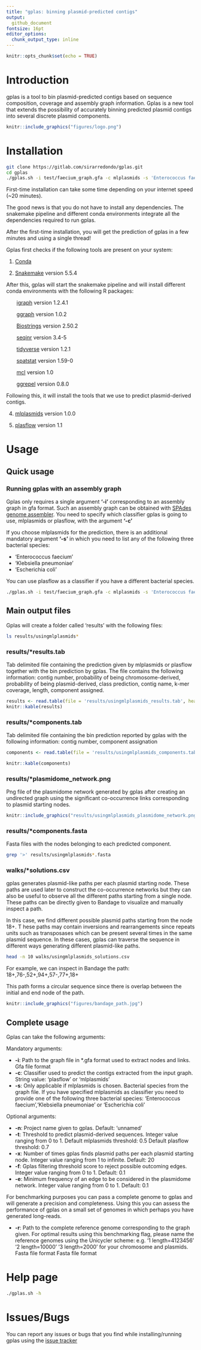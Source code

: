 ```yaml
---
title: "gplas: binning plasmid-predicted contigs"
output: 
  github_document
fontsize: 16pt
editor_options: 
  chunk_output_type: inline
---
```


```r
knitr::opts_chunk$set(echo = TRUE)
```

# Introduction 

gplas is a tool to bin plasmid-predicted contigs based on sequence composition, coverage and assembly graph information. Gplas is a new tool that extends the possibility of accurately binning predicted plasmid contigs into several discrete plasmid components. 

```r
knitr::include_graphics("figures/logo.png")
```

# Installation 

```bash
git clone https://gitlab.com/sirarredondo/gplas.git
cd gplas
./gplas.sh -i test/faecium_graph.gfa -c mlplasmids -s 'Enterococcus faecium' -n 'installation'
```

First-time installation can take some time depending on your internet speed (~20 minutes). 

The good news is that you do not have to install any dependencies. The snakemake pipeline and different conda environments integrate all the dependencies required to run gplas.  

After the first-time installation, you will get the prediction of gplas in a few minutes and using a single thread! 

Gplas first checks if the following tools are present on your system:

1. [Conda](https://bioconda.github.io/) 

2. [Snakemake](https://snakemake.readthedocs.io/en/stable/) version 5.5.4


After this, gplas will start the snakemake pipeline and will install different conda environments with the following R packages:

  &nbsp;&nbsp;&nbsp;&nbsp;&nbsp;&nbsp; [igraph](https://cran.r-project.org/web/packages/igraph/index.html) version 1.2.4.1
  
  &nbsp;&nbsp;&nbsp;&nbsp;&nbsp;&nbsp; [ggraph](https://cran.r-project.org/web/packages/ggraph/index.html) version 1.0.2
  
  &nbsp;&nbsp;&nbsp;&nbsp;&nbsp;&nbsp; [Biostrings](https://www.bioconductor.org/packages/release/bioc/html/Biostrings.html) version 2.50.2
  
  &nbsp;&nbsp;&nbsp;&nbsp;&nbsp;&nbsp; [seqinr](https://cran.r-project.org/web/packages/seqinr/index.html) version 3.4-5
  
  &nbsp;&nbsp;&nbsp;&nbsp;&nbsp;&nbsp; [tidyverse](https://www.tidyverse.org/) version 1.2.1 
  
  &nbsp;&nbsp;&nbsp;&nbsp;&nbsp;&nbsp; [spatstat](https://cran.r-project.org/web/packages/spatstat/index.html) version 1.59-0
  
  &nbsp;&nbsp;&nbsp;&nbsp;&nbsp;&nbsp; [mcl](https://cran.r-project.org/web/packages/MCL/index.html) version 1.0
  
  &nbsp;&nbsp;&nbsp;&nbsp;&nbsp;&nbsp; [ggrepel](https://cran.r-project.org/web/packages/ggrepel/index.html) version 0.8.0 

Following this, it will install the tools that we use to predict plasmid-derived contigs. 

4. [mlplasmids](https://gitlab.com/sirarredondo/mlplasmids) version 1.0.0 

5. [plasflow](https://anaconda.org/bioconda/plasflow) version 1.1


# Usage 

## Quick usage 

### Running gplas with an assembly graph 

Gplas only requires a single argument **'-i'** corresponding to an assembly graph in gfa format. Such an assembly graph can be obtained with [SPAdes genome assembler](https://github.com/ablab/spades).
You need to specify which classifier gplas is going to use, mlplasmids or plasflow, with the argument **'-c'**

If you choose mlplasmids for the prediction, there is an additional mandatory argument **'-s'** in which you need to list any of the following three bacterial species:

- 'Enterococcus faecium'
- 'Klebsiella pneumoniae'
- 'Escherichia coli'

You can use plasflow as a classifier if you have a different bacterial species. 

```bash
./gplas.sh -i test/faecium_graph.gfa -c mlplasmids -s 'Enterococcus faecium' -n 'usingmlplasmids'
```


## Main output files 

Gplas will create a folder called 'results' with the following files: 

```bash
ls results/usingmlplasmids*
```

### results/*results.tab 

Tab delimited file containing the prediction given by mlplasmids or plasflow together with the bin prediction by gplas. 
The file contains the following information: contig number, probability of being chromosome-derived, probability of being plasmid-derived, class prediction, 
contig name, k-mer coverage, length, component assigned. 

```r
results <- read.table(file = 'results/usingmlplasmids_results.tab', header = TRUE)
knitr::kable(results)
```

### results/*components.tab

Tab delimited file containing the bin prediction reported by gplas with the following information: contig number, component assignation  

```r
components <- read.table(file = 'results/usingmlplasmids_components.tab', header = TRUE)

knitr::kable(components)
```

### results/*plasmidome_network.png

Png file of the plasmidome network generated by gplas after creating an undirected graph using the significant co-occurrence links corresponding to plasmid starting nodes. 

```r
knitr::include_graphics("results/usingmlplasmids_plasmidome_network.png")
```

### results/*components.fasta

Fasta files with the nodes belonging to each predicted component. 

```bash
grep '>' results/usingmlplasmids*.fasta
```

### walks/*solutions.csv

gplas generates plasmid-like paths per each plasmid starting node. These paths are used later to construct the co-occurrence networks but they can also be useful to observe all the different paths starting from a single node. 
These paths can be directly given to Bandage to visualize and manually inspect a path. 

In this case, we find different possible plasmid paths starting from the node 18+. T
hese paths may contain inversions and rearrangements since repeats units such as transposases which can be present several times in the same plasmid sequence. 
In these cases, gplas can traverse the sequence in different ways generating different plasmid-like paths. 

```bash
head -n 10 walks/usingmlplasmids_solutions.csv
```

For example, we can inspect in Bandage the path: 18+,76-,52+,94+,57-,77+,18+ 

This path forms a circular sequence since there is overlap between the initial and end node of the path. 

```r
knitr::include_graphics("figures/bandage_path.jpg")
```



## Complete usage 

Gplas can take the following arguments:

Mandatory arguments: 

- **-i**: Path to the graph file in *.gfa format used to extract nodes and links. Gfa file format
- **-c**: Classifier used to predict the contigs extracted from the input graph. String value: 'plasflow' or 'mlplasmids'
- **-s**: Only applicable if mlplasmids is chosen. Bacterial species from the graph file. If you have specified mlplasmids as classifier you need to provide one of the following three bacterial species: 'Enterococcus faecium','Klebsiella pneumoniae' or 'Escherichia coli'

Optional arguments:

- **-n**: Project name given to gplas. Default: 'unnamed'
- **-t**: Threshold to predict plasmid-derived sequences. Integer value ranging from 0 to 1. Default mlplasmids threshold: 0.5 Default plasflow threshold: 0.7
- **-x**: Number of times gplas finds plasmid paths per each plasmid starting node. Integer value ranging from 1 to infinite. Default: 20
- **-f**: Gplas filtering threshold score to reject possible outcoming edges. Integer value ranging from 0 to 1. Default: 0.1
- **-e**: Minimum frequency of an edge to be considered in the plasmidome network. Integer value ranging from 0 to 1. Default: 0.1

For benchmarking purposes you can pass a complete genome to gplas and will generate a precision and completeness. Using this you can assess the performance of gplas on a small set of genomes in which perhaps you have generated long-reads. 

- **-r**: Path to the complete reference genome corresponding to the graph given. For optimal results using this benchmarking flag, please name the reference genomes using the Unicycler scheme: e.g. '1 length=4123456' '2 length=10000' '3 length=2000' for your chromosome and plasmids. Fasta file format
Fasta file format

# Help page 

```bash
./gplas.sh -h
```


# Issues/Bugs 

You can report any issues or bugs that you find while installing/running gplas using the [issue tracker](https://gitlab.com/sirarredondo/gplas/issues)

